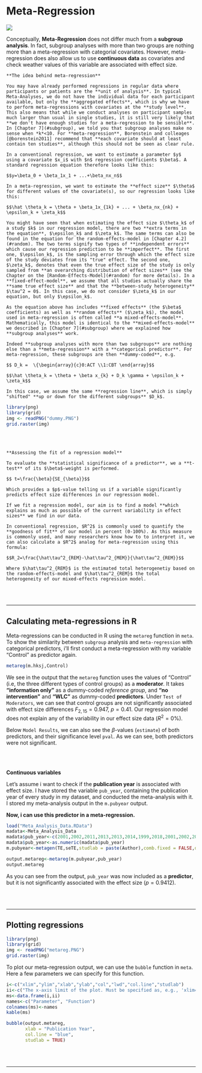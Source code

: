 # Meta-Regression

![](regressionbild.jpg)


Conceptually, **Meta-Regression** does not differ much from a **subgroup analysis**. In fact, subgroup analyses with more than two groups are nothing more than a meta-regression with categorial covariates. However, meta-regression does also allow us to use **continuous data** as covariates and check weather values of this variable are associated with effect size.

```block
**The idea behind meta-regression**

You may have already performed regressions in regular data where participants or patients are the **unit of analysis**. In typical Meta-Analyses, we do not have the individual data for each participant available, but only the **aggregated effects**, which is why we have to perform meta-regressions with covariates at the **study level**. This also means that while we conduct analyses on participant samples much larger than usual in single studies, it is still very likely that **we don't have enough studies for a meta-regression to be sensible**. In [Chapter 7](#subgroup), we told you that subgroup analyses make no sense when *k*<10. For **meta-regression**, Borenstein and colleages [@borenstein2011] recommend that **each covariate should at least contain ten studies**, although this should not be seen as clear rule.

In a conventional regression, we want to estimate a parameter $y$ using a covariate $x_i$ with $n$ regression coefficients $\beta$. A standard regression equation therefore looks like this:

$$y=\beta_0 + \beta_1x_1 + ...+\beta_nx_n$$

In a meta-regression, we want to estimate the **effect size** $\theta$ for different values of the covariate(s), so our regression looks like this:

$$\hat \theta_k = \theta + \beta_1x_{1k} + ... + \beta_nx_{nk} + \epsilon_k + \zeta_k$$

You might have seen that when estimating the effect size $\theta_k$ of a study $k$ in our regression model, there are two **extra terms in the equation**, $\epsilon_k$ and $\zeta_k$. The same terms can also be found in the equation for the random-effects-model in [Chapter 4.2](#random). The two terms signify two types of **independent errors** which cause our regression prediction to be **imperfect**. The first one, $\epsilon_k$, is the sampling error through which the effect size of the study deviates from its "true" effect. The second one, $\zeta_k$, denotes that even the true effect size of the study is only sampled from **an overarching distribution of effect sizes** (see the Chapter on the [Random-Effects-Model](#random) for more details). In a **fixed-effect-model**, we assume that all studies actually share the **same true effect size** and that the **between-study heterogeneity** $\tau^2 = 0$. In this case, we do not consider $\zeta_k$ in our equation, but only $\epsilon_k$.

As the equation above has includes **fixed effects** (the $\beta$ coefficients) as well as **random effects** ($\zeta_k$), the model used in meta-regression is often called **a mixed-effects-model**. Mathematically, this model is identical to the **mixed-effects-model** we described in [Chapter 7](#subgroup) where we explained how **subgroup analyses** work.

Indeed **subgroup analyses with more than two subgroups** are nothing else than a **meta-regression** with a **categorical predictor**. For meta-regression, these subgroups are then **dummy-coded**, e.g.

$$ D_k =  \{\begin{array}{c}0:ACT \\1:CBT \end{array}$$

$$\hat \theta_k = \theta + \beta x_{k} + D_k \gamma + \epsilon_k + \zeta_k$$

In this case, we assume the same **regression line**, which is simply "shifted" **up or down for the different subgroups** $D_k$.

```

```r
library(png)
library(grid)
img <- readPNG("dummy.PNG")
grid.raster(img)
```

<br><br>

```block
**Assessing the fit of a regression model**

To evaluate the **statistical significance of a predictor**, we a **t-test** of its $\beta$-weight is performed.

$$ t=\frac{\beta}{SE_{\beta}}$$

Which provides a $p$-value telling us if a variable significantly predicts effect size differences in our regression model.

If we fit a regression model, our aim is to find a model **which explains as much as possible of the current variability in effect sizes** we find in our data.

In conventional regression, $R^2$ is commonly used to quantify the **goodness of fit** of our model in percent (0-100%). As this measure is commonly used, and many researchers know how to to interpret it, we can also calculate a $R^2$ analog for meta-regression using this formula:

$$R_2=\frac{\hat\tau^2_{REM}-\hat\tau^2_{MEM}}{\hat\tau^2_{REM}}$$

Where $\hat\tau^2_{REM}$ is the estimated total heterogenetiy based on the random-effects-model and $\hat\tau^2_{REM}$ the total heterogeneity of our mixed-effects regression model.
```

<br><br>

---

## Calculating meta-regressions in R

Meta-regressions can be conducted in R using the `metareg` function in `meta`. To show the similarity between `subgroup` analysis and `meta-regression` with categorical predictors, i'll first conduct a meta-regression with my variable "Control" as predictor again.

```r
metareg(m.hksj,Control)
```

We see in the output that the `metareg` function uses the values of "Control" (i.e, the three different types of control groups) as a **moderator**. It takes **"information only"** as a dummy-coded *reference group*, and **"no intervention"** and **"WLC"** as dummy-coded **predictors**. Under `Test of Moderators`, we can see that control groups are not significantly associated with effect size differences $F_{2,15}=0.947$, $p=0.41$. Our regression model does not explain any of the variability in our effect size data ($R^2=0\%$). 

Below `Model Results`, we can also see the $\beta$-values (`estimate`) of both predictors, and their significance level `pval`. As we can see, both predictors were not significant.

<br><br>

**Continuous variables**

Let's assume i want to check if the **publication year** is associated with effect size. I have stored the variable `pub_year`, containing the publication year of every study in my dataset, and conducted the meta-analysis with it. I stored my meta-analysis output in the `m.pubyear` output.

**Now, i can use this predictor in a meta-regression.**

```r
load("Meta_Analysis_Data.RData")
madata<-Meta_Analysis_Data
madata$pub_year<-c(2001,2002,2011,2013,2013,2014,1999,2018,2001,2002,2011,2013,2013,2014,1999,2018,2003,2005)
madata$pub_year<-as.numeric(madata$pub_year)
m.pubyear<-metagen(TE,seTE,studlab = paste(Author),comb.fixed = FALSE,data=madata)
```

```r
output.metareg<-metareg(m.pubyear,pub_year)
output.metareg
```

As you can see from the output, `pub_year` was now included as a **predictor**, but it is not significantly associated with the effect size ($p=0.9412$).

<br><br>

---


## Plotting regressions

```r
library(png)
library(grid)
img <- readPNG("metareg.PNG")
grid.raster(img)
```

To plot our meta-regression output, we can use the `bubble` function in `meta`. Here a few parameters we can specify for this function.

```r
i<-c("xlim","ylim","xlab","ylab","col","lwd","col.line","studlab")
ii<-c("The x-axis limit of the plot. Must be specified as, e.g., 'xlim=c(0,1)'","The y-axis limit of the plot. Must be specified as, e.g., 'ylim=c(0,1)'","The label for the x axis","The label for the y axis","The color of the individual studies","The line width of the regression line","The color of the regression line","If the labels for each study should be printed within the plot (TRUE/FALSE)")
ms<-data.frame(i,ii)
names<-c("Parameter", "Function")
colnames(ms)<-names
kable(ms) 
```

```r
bubble(output.metareg,
       xlab = "Publication Year",
       col.line = "blue",
       studlab = TRUE)
```

<br><br>

---
